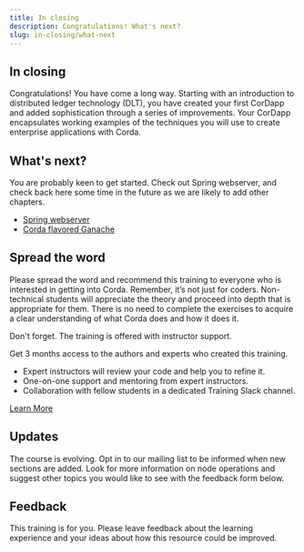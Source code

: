 ```yaml
---
title: In closing
description: Congratulations! What's next?
slug: in-closing/what-next
---
```



## In closing

Congratulations! You have come a long way. Starting with an introduction to distributed ledger technology (DLT), you have created your first CorDapp and added sophistication through a series of improvements. Your CorDapp encapsulates working examples of the techniques you will use to create enterprise applications with Corda.

## What's next?

You are probably keen to get started. Check out Spring webserver, and check back here some time in the future as we are likely to add other chapters.

- [Spring webserver](https://github.com/corda/samples-java/tree/master/Basic/spring-webserver)
- [Corda flavored Ganache](https://blog.b9lab.com/cordacon-2019-highlights-truffles-corda-flavored-ganache-b83bf00f7c29)

## Spread the word

Please spread the word and recommend this training to everyone who is interested in getting into Corda. Remember, it’s not just for coders. Non-technical students will appreciate the theory and proceed into depth that is appropriate for them. There is no need to complete the exercises to acquire a clear understanding of what Corda does and how it does it.

Don't forget. The training is offered with instructor support.

<HighlightBox type="support">

Get 3 months access to the authors and experts who created this training.

* Expert instructors will review your code and help you to refine it.
* One-on-one support and mentoring from expert instructors.
* Collaboration with fellow students in a dedicated Training Slack channel.

<div class="cta-wrapper">
<a href="/in-closing/get-paid-support/" class="cta-button">Learn More</a>
</div>
</HighlightBox>

## Updates

The course is evolving. Opt in to our mailing list to be informed when new sections are added. Look for more information on node operations and suggest other topics you would like to see with the feedback form below.

<!-- TODO: Possibility of gathering email addresses for opt-in contacts? -->

## Feedback

This training is for you. Please leave feedback about the learning experience and your ideas about how this resource could be improved.

<!-- TODO: form -->
